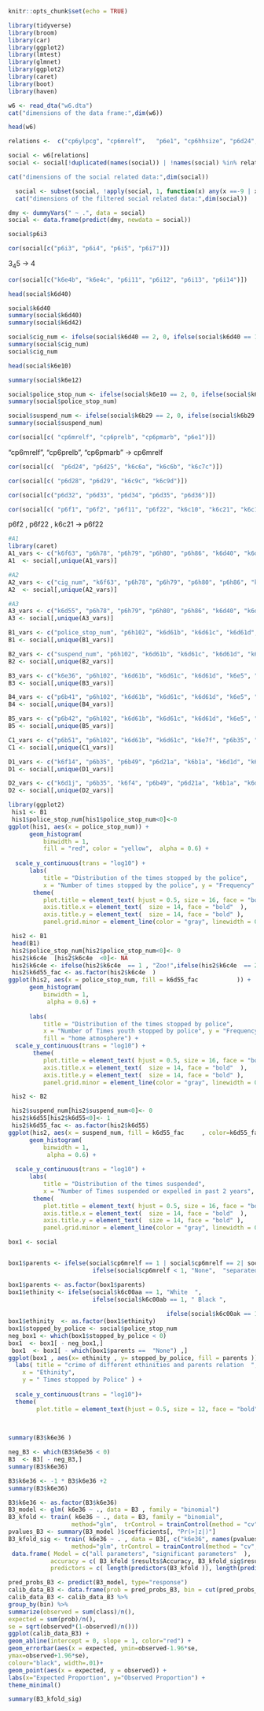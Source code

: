  

```{r setup, include=FALSE}
knitr::opts_chunk$set(echo = TRUE)
```

  
```{r load-packages, include=FALSE}
library(tidyverse)
library(broom)
library(car)
library(ggplot2)
library(lmtest)
library(glmnet)
library(ggplot2)
library(caret)
library(boot)
library(haven)
```


```{r}
w6 <- read_dta("w6.dta")
cat("dimensions of the data frame:",dim(w6))

```



```{r}
head(w6)
```


```{r}
  
 
relations <-  c("cp6ylpcg", "cp6mrelf",   "p6e1", "cp6hhsize", "p6d24", "p6d25", "k6c6a", "k6c6b", "k6c7c", "p6d28", "p6d29", "k6c9c", "k6c9d", "p6d31", "k6d36b", "p6d32", "p6d33", "p6d34", "p6d35", "p6d36", "p6d37", "p6d39", "p6e38", "p6e39", "p6f1", "p6f2", "p6f11", "p6f22", "k6c10", "k6c21", "k6c17", "k6c28", "k6c33", "k6c37", "p6f32", "p6f35", "p6g9", "p6g11", "p6g17", "p6g23", "k6c00aa", "k6c00ab", "k6c00ac", "k6c00ad", "k6c00ak", "k6c3", "k6c4b", "k6c4e", "k6c9a", "k6c9f", "k6c46", "k6c47", "k6d35b", "k6d46", "k6d57", "k6d59", "k6f1a", "k6f1b" , "p6b35", "p6b37", "p6b39", "p6b38", "p6b41", "p6b42", "p6b45", "p6b49", "p6d21a", "k6b1a", "k6b29", "k6b30", "k6d1b", "k6d1d", "k6d1e", "k6d1f", "k6d1i", "k6d1j", "k6d1k", "k6d2g", "k6d2l", "k6d2y", "k6d36d", "k6d62a", "k6d62b", "k6d62c", "k6d62g", "k6d64", "k6f4", "k6f14" , "p6b51" , "p6h102", "k6d61b", "k6d61c", "k6d61d", "k6e5", "k6e6", "k6e7e", "k6e7f", "k6e10", "k6e12", "k6e18", "k6e36" , "p6h78", "p6h79", "p6h80", "p6h86", "k6d40", "k6d42", "k6d44", "k6d48", "k6d55", "k6f63", "p6h75", "p6h76", "p6h79", "p6h87a" ,"p6i3", "p6i4", "p6i5", "p6i7", "k6e4b", "k6e4c", "p6i11", "p6i12", "p6i13", "p6i14", "p6j11" )

social <- w6[relations]
social <- social[!duplicated(names(social)) | !names(social) %in% relations]

cat("dimensions of the social related data:",dim(social))
```
 
```{r}
  social <- subset(social, !apply(social, 1, function(x) any(x ==-9 | x==-7)))
  cat("dimensions of the filtered social related data:",dim(social))
```

```{r}
dmy <- dummyVars(" ~ .", data = social)
social <- data.frame(predict(dmy, newdata = social))


```



```{r}
social$p6i3
```

```{r}

cor(social[c("p6i3", "p6i4", "p6i5", "p6i7")])

```

3~4~5 -> 4
```{r}
 

cor(social[c("k6e4b", "k6e4c", "p6i11", "p6i12", "p6i13", "p6i14")])

```
 
```{r}
head(social$k6d40)
```
```{r}
social$k6d40
summary(social$k6d40)
summary(social$k6d42)
```
```{r}

social$cig_num <- ifelse(social$k6d40 == 2, 0, ifelse(social$k6d40 == 1, social$k6d42, social$k6d40))
summary(social$cig_num)
social$cig_num

```



```{r}
head(social$k6e10)
```
```{r}
summary(social$k6e12)
```
 
```{r}
social$police_stop_num <- ifelse(social$k6e10 == 2, 0, ifelse(social$k6e10 == 1, social$k6e12, social$k6e10))
summary(social$police_stop_num)
```
```{r}
social$suspend_num <- ifelse(social$k6b29 == 2, 0, ifelse(social$k6b29 == 1, social$k6b30, social$k6b29))
summary(social$suspend_num)
```


```{r}
cor(social[c( "cp6mrelf", "cp6prelb", "cp6pmarb", "p6e1")])
```
"cp6mrelf", "cp6prelb", "cp6pmarb" -> cp6mrelf
```{r}
cor(social[c(  "p6d24", "p6d25", "k6c6a", "k6c6b", "k6c7c")])
```
```{r}
cor(social[c( "p6d28", "p6d29", "k6c9c", "k6c9d")])
```
 
```{r}
cor(social[c("p6d32", "p6d33", "p6d34", "p6d35", "p6d36")])
```
 
```{r}
cor(social[c( "p6f1", "p6f2", "p6f11", "p6f22", "k6c10", "k6c21", "k6c17", "k6c28", "k6c33", "k6c37")])
```
 p6f2 , p6f22 , k6c21 -> p6f22
```{r}
#A1
library(caret)
A1_vars <- c("k6f63", "p6h78", "p6h79", "p6h80", "p6h86", "k6d40", "k6d42", "k6d44", "k6d48", "k6d55", "p6h75", "p6h76",   "p6h87a", "k6e4b", "k6e4c", "p6i11", "p6i12", "p6i13", "p6i14", "p6b49", "p6d21a", "k6b1a", "k6d1f", "k6d1j", "k6d2g", "k6d2l", "k6d2y", "k6d62a", "k6d62c", "k6d64", "cp6ylpcg", "cp6mrelf",   "p6e1", "p6d24", "p6d25", "k6c6a", "k6c6b", "p6d39", "p6f32", "p6g9", "k6c4b", "k6c4e", "k6c46", "k6c47", "k6d46", "k6d57", "k6d59")
A1  <- social[,unique(A1_vars)]
```
 
 
```{r}
#A2
A2_vars <- c("cig_num", "k6f63", "p6h78", "p6h79", "p6h80", "p6h86", "k6d44", "k6d48", "k6d55", "p6h75", "p6h76", "p6h79", "p6h87a", "k6e4b", "k6e4c", "p6i11", "p6i12", "p6i13", "p6i14", "p6b49", "p6d21a", "k6b1a", "k6d1f", "k6d1j", "k6d2g", "k6d2l", "k6d2y", "k6d62a", "k6d62c", "k6d64", "cp6ylpcg", "cp6mrelf",   "p6e1", "p6d24", "p6d25", "k6c6a", "k6c6b", "p6d39", "p6f32", "p6g9", "k6c4b", "k6c4e", "k6c46", "k6c47", "k6d46", "k6d57", "k6d59")
A2  <- social[,unique(A2_vars)]
```
 
 
 
```{r}
#A3
A3_vars <- c("k6d55", "p6h78", "p6h79", "p6h80", "p6h86", "k6d40", "k6d42", "k6d44",  "k6f63", "p6h75", "p6h76", "p6h79", "p6h87a", "k6e4b", "k6e4c", "p6i11", "p6i12", "p6i13", "p6i14", "p6b49", "p6d21a", "k6b1a", "k6d1f", "k6d1j", "k6d2g", "k6d2l", "k6d2y", "k6d62a", "k6d62c", "k6d64", "cp6ylpcg", "cp6mrelf",     "p6e1", "p6d24", "p6d25", "k6c6a", "k6c6b", "p6d39", "p6f32", "p6g9", "k6c4b", "k6c4e", "k6c46", "k6c47", "k6d46", "k6d57", "k6d59")
A3 <- social[,unique(A3_vars)]
```
 
 
 
```{r}
B1_vars <- c("police_stop_num", "p6h102", "k6d61b", "k6d61c", "k6d61d", "k6e5", "k6e6", "k6e7e", "k6e7f", "k6e18", "k6e36", "p6h86", "k6e4b", "k6e4c", "p6i11", "p6i12", "p6i13", "p6i14", "p6b35", "p6b37", "p6b39", "p6b38", "p6b41", "p6b42", "p6b45", "p6b49", "k6d62g", "cp6ylpcg", "cp6mrelf",   "p6e1", "p6d24", "p6d29", "k6c9c", "k6c9d", "p6f1",  "p6f11", "p6f22", "k6c10",   "k6c17", "k6c28", "k6c33", "k6c37", "p6f35", "p6g11", "p6g17", "p6g23", "k6c3", "k6c4b", "k6c4e", "k6c9a", "k6c46", "k6c47")
B1 <- social[,unique(B1_vars)]
```
 
 
 
```{r}
B2_vars <- c("suspend_num", "p6h102", "k6d61b", "k6d61c", "k6d61d", "k6e5", "k6e6", "k6e7e", "k6e7f", "k6e18", "k6e36", "p6h86", "k6e4b", "k6e4c", "p6i11", "p6i12", "p6i13", "p6b35", "p6b37", "p6b39", "p6b38", "p6b41", "p6b42", "p6b45", "p6b49", "k6d62g", "cp6ylpcg", "cp6mrelf",  "p6e1", "p6d24", "p6d29", "k6c9c", "k6c9d", "p6f1",  "p6f11", "p6f22", "k6c10",   "k6c17", "k6c28", "k6c33", "k6c37", "p6f35", "p6g11", "p6g17", "p6g23", "k6c3", "k6c4b", "k6c4e", "k6c9a", "k6c46", "k6c47","k6d55"   )
B2 <- social[,unique(B2_vars)]
```
 
```{r}
B3_vars <- c("k6e36", "p6h102", "k6d61b", "k6d61c", "k6d61d", "k6e5", "k6e6", "k6e7e", "k6e7f", "k6e18", "p6h86", "k6e4b", "k6e4c", "p6i11", "p6i12", "p6i13", "p6b35", "p6b37", "p6b39", "p6b38", "p6b41", "p6b42", "p6b45", "p6b49", "k6d62g", "cp6ylpcg", "cp6mrelf",   "p6e1", "p6d24", "p6d29", "k6c9c", "k6c9d", "p6f1",   "p6f11", "p6f22", "k6c10",   "k6c17", "k6c28", "k6c33",   "p6f35", "p6g11", "p6g17", "p6g23", "k6c3", "k6c4b", "k6c4e", "k6c9a", "k6c46", "k6c47")
B3 <- social[,unique(B3_vars)]
```
 
 
```{r}
B4_vars <- c("p6b41", "p6h102", "k6d61b", "k6d61c", "k6d61d", "k6e5", "k6e6", "k6e7e", "k6e7f", "k6e18", "p6h86", "k6e4b", "k6e4c", "p6i11", "p6i12", "p6i13", "p6i14", "p6b35", "p6b37", "p6b39", "p6b38", "p6b45", "p6b49", "k6d62g", "cp6ylpcg", "cp6mrelf",  "p6e1", "p6d24", "p6d29", "k6c9c", "k6c9d", "p6f1",   "p6f11", "p6f22", "k6c10",   "k6c17", "k6c28", "k6c33", "k6c37", "p6f35", "p6g11", "p6g17", "p6g23", "k6c3", "k6c4b", "k6c4e", "k6c9a", "k6c46", "k6c47")
B4 <- social[,unique(B4_vars)]
```
 
 
```{r}
B5_vars <- c("p6b42", "p6h102", "k6d61b", "k6d61c", "k6d61d", "k6e5", "k6e6", "k6e7e", "k6e7f", "k6e18", "p6h86", "k6e4b", "k6e4c", "p6i11", "p6i12", "p6i13", "p6i14", "p6b35", "p6b37", "p6b39", "p6b38", "p6b45", "p6b49", "k6d62g", "cp6ylpcg", "cp6mrelf",  "p6e1", "p6d24", "p6d29", "k6c9c", "k6c9d", "p6f1",   "p6f11", "p6f22", "k6c10",   "k6c17", "k6c28", "k6c33", "k6c37", "p6f35", "p6g11", "p6g17", "p6g23", "k6c3", "k6c4b", "k6c4e", "k6c9a", "k6c46", "k6c47")
B5 <- social[,unique(B5_vars)]
```
 
 
 
```{r}
C1_vars <- c("p6b51", "p6h102", "k6d61b", "k6d61c", "k6e7f", "p6b35", "p6b37", "p6b39", "p6b38", "p6b49", "k6d1b", "k6d1f", "k6d2l", "p6d37", "p6e38", "p6e39", "p6f1",   "p6f11", "p6f22", "k6c10",  "k6c17", "k6c28", "k6c33", "k6c37", "p6g11", "p6g17", "k6c4b", "k6c4e", "k6c46", "k6c47")
C1 <- social[,unique(C1_vars)]

```
 
 
```{r}
D1_vars <- c("k6f14", "p6b35", "p6b49", "p6d21a", "k6b1a", "k6d1d", "k6d1e", "k6d1f", "k6d1i", "k6d1j", "k6d1k", "k6d2g", "k6d2l", "k6d2y", "k6d36d", "k6d64", "cp6ylpcg", "cp6mrelf",   "p6e1", "cp6hhsize", "k6c7c", "p6d28", "p6d29", "k6c9c", "k6c9d", "p6d31", "k6d36b", "p6d37", "p6e38", "p6e39", "p6f1",   "p6f11", "p6f22", "k6c10",   "k6c17", "k6c28", "k6c33",  "k6c3", "k6c4b", "k6c4e", "k6c9f", "k6c46", "k6c47", "k6d35b", "k6f1a", "k6f1b")
D1 <- social[,unique(D1_vars)]
```
 
 
```{r}
D2_vars <- c("k6d1j", "p6b35", "k6f4", "p6b49", "p6d21a", "k6b1a", "k6d1d", "k6d1e", "k6d1f", "k6d1i", "k6f14", "k6d1k", "k6d2g", "k6d2l", "k6d2y", "k6d36d", "k6d64", "cp6ylpcg", "cp6mrelf",   "p6e1", "cp6hhsize", "k6c7c", "p6d28", "p6d29", "k6c9c", "k6c9d", "p6d31", "k6d36b", "p6d37", "p6e38", "p6e39", "p6f1",   "p6f11", "p6f22", "k6c10",   "k6c17", "k6c28", "k6c33", "k6c37", "k6c3", "k6c4b", "k6c4e", "k6c9f", "k6c46", "k6c47", "k6d35b", "k6f1a", "k6f1b")
D2 <- social[,unique(D2_vars)]
```
 
 
```{r}
library(ggplot2)
 his1 <- B1
 his1$police_stop_num[his1$police_stop_num<0]<-0
ggplot(his1, aes(x = police_stop_num)) +
      geom_histogram(
          binwidth = 1,
          fill = "red", color = "yellow",  alpha = 0.6) +
   
  scale_y_continuous(trans = "log10") +
      labs(
          title = "Distribution of the times stopped by the police",
          x = "Number of times stopped by the police", y = "Frequency" ) +
       theme(
          plot.title = element_text( hjust = 0.5, size = 16, face = "bold"  ),
          axis.title.x = element_text(  size = 14, face = "bold"  ),
          axis.title.y = element_text(  size = 14, face = "bold" ),   
          panel.grid.minor = element_line(color = "gray", linewidth = 0.5)) 
```
 


```{r}
 his2 <- B1
 head(B1)
 his2$police_stop_num[his2$police_stop_num<0]<- 0
 his2$k6c4e  [his2$k6c4e  <0]<- NA
 his2$k6c4e <- ifelse(his2$k6c4e  == 1 , "Zoo!",ifelse(his2$k6c4e  == 2 , "Moderate",ifelse(his2$k6c4e  == 3 , "Calm", "NA")) )
 his2$k6d55_fac <- as.factor(his2$k6c4e  )
ggplot(his2, aes(x = police_stop_num, fill = k6d55_fac           )) +
      geom_histogram(
          binwidth = 1,
           alpha = 0.6) +
    
      labs(
          title = "Distribution of the times stopped by police",
          x = "Number of Times youth stopped by police", y = "Frequency" ,
          fill = "home atmosphere") +
  scale_y_continuous(trans = "log10") +
       theme(
          plot.title = element_text( hjust = 0.5, size = 16, face = "bold"  ),
          axis.title.x = element_text(  size = 14, face = "bold"  ),
          axis.title.y = element_text(  size = 14, face = "bold" ),   
          panel.grid.minor = element_line(color = "gray", linewidth = 0.5)) 
```
 
 
```{r}
 his2 <- B2

 his2$suspend_num[his2$suspend_num<0]<- 0
 his2$k6d55[his2$k6d55<0]<- 1
 his2$k6d55_fac <- as.factor(his2$k6d55)
ggplot(his2, aes(x = suspend_num, fill = k6d55_fac     , color=k6d55_fac     )) +
      geom_histogram(
          binwidth = 1,
           alpha = 0.6) +
   
  scale_y_continuous(trans = "log10") +
      labs(
          title = "Distribution of the times suspended",
          x = "Number of Times suspended or expelled in past 2 years", y = "Frequency" ) +
       theme(
          plot.title = element_text( hjust = 0.5, size = 16, face = "bold"  ),
          axis.title.x = element_text(  size = 14, face = "bold"  ),
          axis.title.y = element_text(  size = 14, face = "bold" ),   
          panel.grid.minor = element_line(color = "gray", linewidth = 0.5)) 
```

 
 
```{r}


box1 <- social


box1$parents <- ifelse(social$cp6mrelf == 1 | social$cp6mrelf == 2| social$cp6mrelf == 6, "together", 
                        ifelse(social$cp6mrelf < 1, "None",  "separated")) 

box1$parents <- as.factor(box1$parents)
box1$ethinity <- ifelse(social$k6c00aa == 1, "White  ", 
                        ifelse(social$k6c00ab == 1, " Black ", 
                              
                                             ifelse(social$k6c00ak == 1, " Mixed" , "None")))
box1$ethinity  <- as.factor(box1$ethinity)
box1$stopped_by_police <- social$police_stop_num
neg_box1 <- which(box1$stopped_by_police < 0)
box1  <- box1[ - neg_box1,]
 box1  <- box1[ - which(box1$parents ==  "None") ,]
ggplot(box1 , aes(x= ethinity , y= stopped_by_police, fill = parents )) + geom_boxplot() +  
  labs( title = "crime of different ethinities and parents relation  ",
    x = "Ethinity",
    y = " Times stopped by Police" ) +  
   
  scale_y_continuous(trans = "log10")+
  theme(
        plot.title = element_text(hjust = 0.5, size = 12, face = "bold" ) )
        
        
```
 
 
```{r}
summary(B3$k6e36 )
```

```{r}
neg_B3 <- which(B3$k6e36 < 0)
B3  <- B3[ - neg_B3,]
summary(B3$k6e36)
```


```{r}
B3$k6e36 <- -1 * B3$k6e36 +2 
summary(B3$k6e36)

```
  
 
 
```{r}
B3$k6e36 <- as.factor(B3$k6e36)
B3_model <- glm( k6e36 ~ ., data = B3 , family = "binomial")
B3_kfold <- train( k6e36 ~ ., data = B3, family = "binomial",
                  method="glm",  trControl = trainControl(method = "cv", number = 5))
pvalues_B3 <- summary(B3_model )$coefficients[, "Pr(>|z|)"]
B3_kfold_sig <- train( k6e36 ~ . , data = B3[, c("k6e36", names(pvalues_B3[pvalues < 0.05]))], family = "binomial",
                  method="glm", trControl = trainControl(method = "cv", number = 5))
 data.frame( Model = c("all parameters", "significant parameters"  ),
            accuracy = c( B3_kfold $results$Accuracy, B3_kfold_sig$results$Accuracy),
            predictors = c( length(predictors(B3_kfold )), length(predictors(B3_kfold_sig)))) 
```
 
 
```{r}
pred_probs_B3 <- predict(B3_model, type="response")
calib_data_B3 <- data.frame(prob = pred_probs_B3, bin = cut(pred_probs_B3, breaks = num_cuts),class = B3_model$y)
calib_data_B3 <- calib_data_B3 %>%
group_by(bin) %>%
summarize(observed = sum(class)/n(),
expected = sum(prob)/n(),
se = sqrt(observed*(1-observed)/n()))
ggplot(calib_data_B3) +
geom_abline(intercept = 0, slope = 1, color="red") +
geom_errorbar(aes(x = expected, ymin=observed-1.96*se,
ymax=observed+1.96*se),
colour="black", width=.01)+
geom_point(aes(x = expected, y = observed)) +
labs(x="Expected Proportion", y="Observed Proportion") +
theme_minimal()
```
 
```{r}
summary(B3_kfold_sig)
```  
  
 
